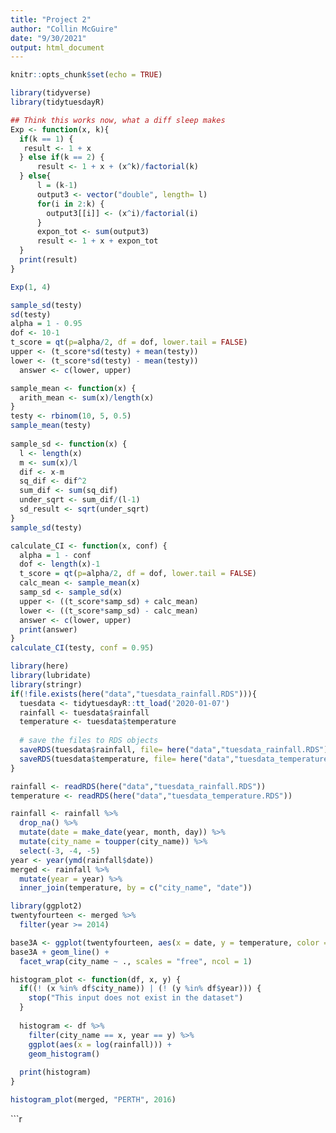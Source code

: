 ```yaml
---
title: "Project 2"
author: "Collin McGuire"
date: "9/30/2021"
output: html_document
---
```


```r
knitr::opts_chunk$set(echo = TRUE)
```

```r
library(tidyverse)
library(tidytuesdayR)
```

```r
## Think this works now, what a diff sleep makes
Exp <- function(x, k){
  if(k == 1) {
   result <- 1 + x
  } else if(k == 2) {
      result <- 1 + x + (x^k)/factorial(k)
  } else{
      l = (k-1)
      output3 <- vector("double", length= l)
      for(i in 2:k) {
        output3[[i]] <- (x^i)/factorial(i)
      }
      expon_tot <- sum(output3)
      result <- 1 + x + expon_tot
  }
  print(result)
}

Exp(1, 4)
```
```r
sample_sd(testy)
sd(testy)
alpha = 1 - 0.95
dof <- 10-1
t_score = qt(p=alpha/2, df = dof, lower.tail = FALSE)
upper <- (t_score*sd(testy) + mean(testy))
lower <- (t_score*sd(testy) - mean(testy))
  answer <- c(lower, upper)
```



```r

sample_mean <- function(x) {
  arith_mean <- sum(x)/length(x)
}
testy <- rbinom(10, 5, 0.5)
sample_mean(testy)
  
sample_sd <- function(x) {
  l <- length(x)
  m <- sum(x)/l
  dif <- x-m
  sq_dif <- dif^2
  sum_dif <- sum(sq_dif)
  under_sqrt <- sum_dif/(l-1)
  sd_result <- sqrt(under_sqrt)
}
sample_sd(testy)
```


```r
calculate_CI <- function(x, conf) {
  alpha = 1 - conf
  dof <- length(x)-1
  t_score = qt(p=alpha/2, df = dof, lower.tail = FALSE)
  calc_mean <- sample_mean(x)
  samp_sd <- sample_sd(x)
  upper <- ((t_score*samp_sd) + calc_mean)
  lower <- ((t_score*samp_sd) - calc_mean)
  answer <- c(lower, upper)
  print(answer)
}
calculate_CI(testy, conf = 0.95)

```


```r
library(here)
library(lubridate)
library(stringr)
if(!file.exists(here("data","tuesdata_rainfall.RDS"))){
  tuesdata <- tidytuesdayR::tt_load('2020-01-07')
  rainfall <- tuesdata$rainfall
  temperature <- tuesdata$temperature
  
  # save the files to RDS objects
  saveRDS(tuesdata$rainfall, file= here("data","tuesdata_rainfall.RDS"))
  saveRDS(tuesdata$temperature, file= here("data","tuesdata_temperature.RDS"))
}

rainfall <- readRDS(here("data","tuesdata_rainfall.RDS"))
temperature <- readRDS(here("data","tuesdata_temperature.RDS"))

rainfall <- rainfall %>%
  drop_na() %>%
  mutate(date = make_date(year, month, day)) %>%
  mutate(city_name = toupper(city_name)) %>%
  select(-3, -4, -5)
year <- year(ymd(rainfall$date))
merged <- rainfall %>%
  mutate(year = year) %>%
  inner_join(temperature, by = c("city_name", "date"))
```

```r
library(ggplot2)
twentyfourteen <- merged %>%
  filter(year >= 2014)

```

```r
base3A <- ggplot(twentyfourteen, aes(x = date, y = temperature, color = temp_type))
base3A + geom_line() +
  facet_wrap(city_name ~ ., scales = "free", ncol = 1)

```


```r
histogram_plot <- function(df, x, y) {
  if((! (x %in% df$city_name)) | (! (y %in% df$year))) {
    stop("This input does not exist in the dataset")
  }
  
  histogram <- df %>% 
    filter(city_name == x, year == y) %>%
    ggplot(aes(x = log(rainfall))) +
    geom_histogram() 
  
  print(histogram)
}

histogram_plot(merged, "PERTH", 2016)

```

```r
